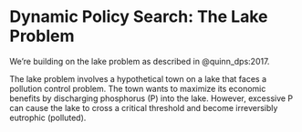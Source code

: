 # Dynamic Policy Search: The Lake Problem {.unnumbered}

We're building on the lake problem as described in @quinn_dps:2017.

The lake problem involves a hypothetical town on a lake that faces a pollution control problem.
The town wants to maximize its economic benefits by discharging phosphorus (P) into the lake.
However, excessive P can cause the lake to cross a critical threshold and become irreversibly eutrophic (polluted).
